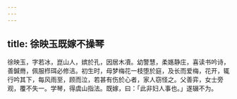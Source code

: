 ```yaml
---
---
---
```

title: 徐映玉既嫁不操琴
---



徐映玉，字若冰，崑山人，嫔於孔，因居木凟。幼警慧，柔嫕静庄，喜读书吟诗，善鍼黹，佩服栉珥必修洁。初生时，母梦梅花一枝堕於庭，及长而爱梅，花开，辄行吟其下，每风雨至，顾而泣，若甚有伤於心者，家人窃怪之。父善弈，女士旁观，覆不失一。学琴，得虞山指法。既嫁，曰：「此非妇人事也。」遂辍不为。